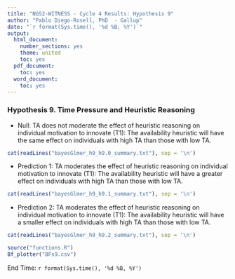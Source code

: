 ---
title: "NGS2-WITNESS - Cycle 4 Results: Hypothesis 9"
author: "Pablo Diego-Rosell, PhD  - Gallup"
date: "`r format(Sys.time(), '%d %B, %Y')`"
output:
  html_document:
    number_sections: yes
    theme: united
    toc: yes
  pdf_document:
    toc: yes
  word_document:
    toc: yes
---

### Hypothesis 9. Time Pressure and Heuristic Reasoning
- Null: TA does not moderate the effect of heuristic reasoning on individual motivation to innovate (T1): The availability heuristic will have the same effect on individuals with high TA than those with low TA. 

```{r comment=''}
cat(readLines("bayesGlmer_h9_h9.0_summary.txt"), sep = '\n')
```
- Prediction 1: TA moderates the effect of heuristic reasoning on individual motivation to innovate (T1): The availability heuristic will have a greater effect on individuals with high TA than those with low TA. 
```{r comment=''}
cat(readLines("bayesGlmer_h9_h9.1_summary.txt"), sep = '\n')
```
- Prediction 2: TA moderates the effect of heuristic reasoning on individual motivation to innovate (T1): The availability heuristic will have a smaller effect on individuals with high TA than those with low TA.
```{r comment=''}
cat(readLines("bayesGlmer_h9_h9.2_summary.txt"), sep = '\n')
```

```{r, fig.hold='hold', out.width = "50%"}
source("functions.R")
Bf_plotter("BFs9.csv")
```

End Time: `r format(Sys.time(), '%d %B, %Y')`

<br />
<br />
<br />

